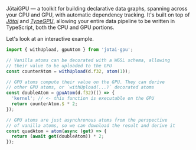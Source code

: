 <span className="text-white">JōtaiGPU</span> — a toolkit for building declarative data graphs, spanning across your CPU and GPU, with automatic
dependency tracking. It's built on top of *[Jōtai](https://jotai.org)* and *[TypeGPU](https://typegpu.com)*, allowing
your entire data pipeline to be written in TypeScript, both the CPU and GPU portions.

Let's look at an interactive example.

```ts
import { withUpload, gpuAtom } from 'jotai-gpu';

// Vanilla atoms can be decorated with a WGSL schema, allowing
// their value to be uploaded to the GPU
const counterAtom = withUpload(d.f32, atom(1));

// GPU atoms compute their value on the GPU. They can derive
// other GPU atoms, or `withUpload(...)` decorated atoms
const doubleAtom = gpuAtom(d.f32)(() => {
  'kernel'; // <- this function is executable on the GPU
  return counterAtom.$ * 2;
});

// GPU atoms are just asynchronous atoms from the perspective
// of vanilla atoms, so we can download the result and derive it
const quadAtom = atom(async (get) => {
  return (await get(doubleAtom)) * 2;
});

```